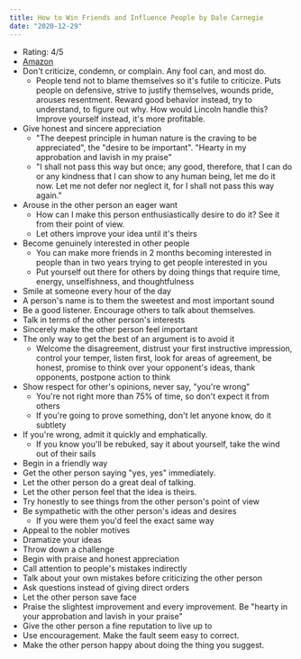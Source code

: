 ```yaml
---
title: How to Win Friends and Influence People by Dale Carnegie
date: "2020-12-29"
---
```


- Rating: 4/5
- [Amazon](https://amzn.to/3rKXxM7)
- Don't criticize, condemn, or complain. Any fool can, and most do.
  - People tend not to blame themselves so it's futile to criticize. Puts people on defensive, strive to justify themselves, wounds pride, arouses resentment. Reward good behavior instead, try to understand, to figure out why. How would Lincoln handle this? Improve yourself instead, it's more profitable.
- Give honest and sincere appreciation
  - "The deepest principle in human nature is the craving to be appreciated", the "desire to be important". "Hearty in my approbation and lavish in my praise"
  - "I shall not pass this way but once; any good, therefore, that I can do or any kindness that I can show to any human being, let me do it now. Let me not defer nor neglect it, for I shall not pass this way again."
- Arouse in the other person an eager want
  - How can I make this person enthusiastically desire to do it? See it from their point of view.
  - Let others improve your idea until it's theirs
- Become genuinely interested in other people
  - You can make more friends in 2 months becoming interested in people than in two years trying to get people interested in you
  - Put yourself out there for others by doing things that require time, energy, unselfishness, and thoughtfulness
- Smile at someone every hour of the day
- A person's name is to them the sweetest and most important sound
- Be a good listener. Encourage others to talk about themselves.
- Talk in terms of the other person's interests
- Sincerely make the other person feel important
- The only way to get the best of an argument is to avoid it
  - Welcome the disagreement, distrust your first instructive impression, control your temper, listen first, look for areas of agreement, be honest, promise to think over your opponent's ideas, thank opponents, postpone action to think
- Show respect for other's opinions, never say, "you're wrong"
  - You're not right more than 75% of time, so don't expect it from others
  - If you're going to prove something, don't let anyone know, do it subtlety
- If you're wrong, admit it quickly and emphatically.
  - If you know you'll be rebuked, say it about yourself, take the wind out of their sails
- Begin in a friendly way
- Get the other person saying "yes, yes" immediately.
- Let the other person do a great deal of talking.
- Let the other person feel that the idea is theirs.
- Try honestly to see things from the other person's point of view
- Be sympathetic with the other person's ideas and desires
  - If you were them you'd feel the exact same way
- Appeal to the nobler motives
- Dramatize your ideas
- Throw down a challenge
- Begin with praise and honest appreciation
- Call attention to people's mistakes indirectly
- Talk about your own mistakes before criticizing the other person
- Ask questions instead of giving direct orders
- Let the other person save face
- Praise the slightest improvement and every improvement. Be "hearty in your approbation and lavish in your praise"
- Give the other person a fine reputation to live up to
- Use encouragement. Make the fault seem easy to correct.
- Make the other person happy about doing the thing you suggest.

